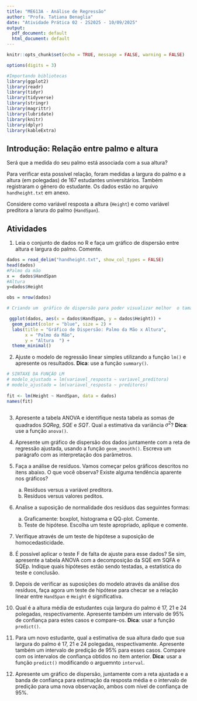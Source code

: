 ```yaml
---
title: "ME613A - Análise de Regressão"
author: "Profa. Tatiana Benaglia"
date: "Atividade Prática 02 - 2S2025 - 10/09/2025"
output:
  pdf_document: default
  html_document: default
---
```



```r
knitr::opts_chunk$set(echo = TRUE, message = FALSE, warning = FALSE)

options(digits = 3)
```

```r
#Importando bibliotecas
library(ggplot2)
library(readr)
library(tidyr)
library(tidyverse)
library(stringr)
library(magrittr)
library(lubridate)
library(knitr)
library(dplyr)
library(kableExtra)
```


## Introdução: Relação entre palmo e altura

Será que a medida do seu palmo está associada com a sua altura? 

Para verificar esta possível relação, foram medidas a largura do palmo e a altura (em polegadas) de 167 estudantes universitários. Também registraram o gênero do estudante. Os dados estão no arquivo `handheight.txt` em anexo.

Considere como variável resposta a altura (`Height`) e como variável preditora a larura do palmo (`HandSpan`).


## Atividades

1. Leia o conjunto de dados no R e faça um gráfico de dispersão entre altura e largura do palmo. Comente.
```r
dados = read_delim("handheight.txt", show_col_types = FALSE)
head(dados)
#Palmo da mão
x =  dados$HandSpan 
#Altura
y=dados$Height

obs = nrow(dados)

# Criando um  gráfico de dispersão para poder visualizar melhor  o tamanho do palmo da mão entre a idade (variável preditora X) e a altura (variável resposta Y)

 ggplot(dados, aes(x = dados$HandSpan, y = dados$Height)) +
  geom_point(color = "blue", size = 2) +
  labs(title = "Gráfico de Dispersão: Palmo da Mão x Altura",
       x = "Palmo da Mão",
       y = "Altura  ") +
  theme_minimal()

```


2. Ajuste o modelo de regressão linear simples utilizando a função `lm()` e apresente os resultados. **Dica**: use a função `summary()`.
```r
# SINTAXE DA FUNÇÃO LM
# modelo_ajustado = lm(variavel_resposta ~ variavel_preditora)
# modelo_ajustado = lm(variavel_resposta ~ preditores)  
  
fit <- lm(Height ~ HandSpan, data = dados)
names(fit)



```


3. Apresente a tabela ANOVA e identifique nesta tabela as somas de quadrados $SQReg$, $SQE$ e $SQT$. Qual a estimativa da variância $\sigma^2$?  **Dica**: use a função `anova()`.

4. Apresente um gráfico de dispersão dos dados juntamente com a reta de regressão ajustada, usando a função `geom_smooth()`. Escreva um parágrafo com as interpretação dos parâmetros. 

5. Faça a análise de resíduos. Vamos começar pelos gráficos descritos no itens abaixo. O que você observa? Existe alguma tendência aparente nos gráficos?

    a) Resíduos versus a variável preditora.
    b) Resíduos versus valores peditos.

6. Analise a suposição de normalidade dos resíduos das seguintes formas:

    a) Graficamente: boxplot, histograma e QQ-plot. Comente.
    b) Teste de hipótese. Escolha um teste apropriado, aplique e comente.

7. Verifique através de um teste de hipótese a suposição de homocedasticidade.
    
8. É possível aplicar o teste F de falta de ajuste para esse dados? Se sim, apresente a tabela ANOVA com a decomposição da SQE em SQFA e SQEp. Indique quais hipóteses estão sendo testadas, a estatística do teste e conclusão.


9. Depois de verificar as suposições do modelo através da análise dos resíduos, faça agora um teste de hipótese para checar se a relação linear entre `HandSpan` e `Height` é significativa.


10. Qual é a altura média de estudantes cuja largura do palmo é 17, 21 e 24 polegadas, respectivamente. Apresente também um intervalo de 95% de confiança para estes casos e compare-os. **Dica**: usar a função `predict()`.

   
11. Para um novo estudante, qual a estimativa de sua altura dado que sua largura do palmo é 17, 21 e 24 polegadas, respectivamente. Apresente também um intervalo de predição de 95% para esses casos. Compare com os intervalos de confiança obtidos no item anterior. **Dica**: usar a função `predict()` modificando o arguemnto `interval`.


12. Apresente um gráfico de dispersão, juntamente com a reta ajustada e a banda de confiança para estimação da resposta média e o intervalo de predição para uma nova observação, ambos com nível de confiança de 95%.
